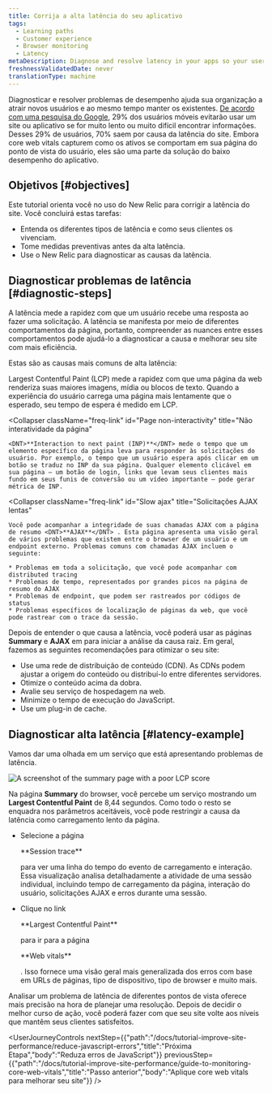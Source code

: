 ```yaml
---
title: Corrija a alta latência do seu aplicativo
tags:
  - Learning paths
  - Customer experience
  - Browser monitoring
  - Latency
metaDescription: Diagnose and resolve latency in your apps so your users get the most out of their site experience.
freshnessValidatedDate: never
translationType: machine
---
```


Diagnosticar e resolver problemas de desempenho ajuda sua organização a atrair novos usuários e ao mesmo tempo manter os existentes. [De acordo com uma pesquisa do Google](https://think.storage.googleapis.com/images/micromoments-guide-to-winning-shift-to-mobile-download.pdf), 29% dos usuários móveis evitarão usar um site ou aplicativo se for muito lento ou muito difícil encontrar informações. Desses 29% de usuários, 70% saem por causa da latência do site. Embora core web vitals capturem como os ativos se comportam em sua página do ponto de vista do usuário, eles são uma parte da solução do baixo desempenho do aplicativo.

## Objetivos [#objectives]

Este tutorial orienta você no uso do New Relic para corrigir a latência do site. Você concluirá estas tarefas:

* Entenda os diferentes tipos de latência e como seus clientes os vivenciam.
* Tome medidas preventivas antes da alta latência.
* Use o New Relic para diagnosticar as causas da latência.

## Diagnosticar problemas de latência [#diagnostic-steps]

A latência mede a rapidez com que um usuário recebe uma resposta ao fazer uma solicitação. A latência se manifesta por meio de diferentes comportamentos da página, portanto, compreender as nuances entre esses comportamentos pode ajudá-lo a diagnosticar a causa e melhorar seu site com mais eficiência.

Estas são as causas mais comuns de alta latência:

<CollapserGroup>
  <Collapser
    className="freq-link"
    id="Slow page load"
    title="Carregamento lento da página"
  >
    Largest Contentful Paint (LCP) mede a rapidez com que uma página da web renderiza suas maiores imagens, mídia ou blocos de texto. Quando a experiência do usuário carrega uma página mais lentamente que o esperado, seu tempo de espera é medido em LCP.
  </Collapser>

  <Collapser
    className="freq-link"
    id="Page non-interactivity"
    title="Não interatividade da página"
  >
    <DNT>**Interaction to next paint (INP)**</DNT> mede o tempo que um elemento específico da página leva para responder às solicitações do usuário. Por exemplo, o tempo que um usuário espera após clicar em um botão se traduz no INP da sua página. Qualquer elemento clicável em sua página – um botão de login, links que levam seus clientes mais fundo em seus funis de conversão ou um vídeo importante – pode gerar métrica de INP.
  </Collapser>

  <Collapser
    className="freq-link"
    id="Slow ajax"
    title="Solicitações AJAX lentas"
  >
    Você pode acompanhar a integridade de suas chamadas AJAX com a página de resumo <DNT>**AJAX**</DNT> . Esta página apresenta uma visão geral de vários problemas que existem entre o browser de um usuário e um endpoint externo. Problemas comuns com chamadas AJAX incluem o seguinte:

    * Problemas em toda a solicitação, que você pode acompanhar com distributed tracing
    * Problemas de tempo, representados por grandes picos na página de resumo do AJAX
    * Problemas de endpoint, que podem ser rastreados por códigos de status
    * Problemas específicos de localização de páginas da web, que você pode rastrear com o trace da sessão.
  </Collapser>
</CollapserGroup>

Depois de entender o que causa a latência, você poderá usar as páginas <DNT>**Summary**</DNT> e <DNT>**AJAX**</DNT> em <InlinePopover type="browser"/>para iniciar a análise da causa raiz. Em geral, fazemos as seguintes recomendações para otimizar o seu site:

* Use uma rede de distribuição de conteúdo (CDN). As CDNs podem ajustar a origem do conteúdo ou distribuí-lo entre diferentes servidores.
* Otimize o conteúdo acima da dobra.
* Avalie seu serviço de hospedagem na web.
* Minimize o tempo de execução do JavaScript.
* Use um plug-in de cache.

## Diagnosticar alta latência [#latency-example]

Vamos dar uma olhada em um serviço que está apresentando problemas de latência.

<img
  alt="A screenshot of the summary page with a poor LCP score"
  title="Abnormal LCP score"
  src="/images/browser_screenshot-crop_LCP-abnormal.webp"
/>

Na página <DNT>**Summary**</DNT> do browser, você percebe um serviço mostrando um <DNT>**Largest Contentful Paint**</DNT> de 8,44 segundos. Como todo o resto se enquadra nos parâmetros aceitáveis, você pode restringir a causa da latência como carregamento lento da página.

* Selecione a página

  <DNT>
    **Session trace**
  </DNT>

  para ver uma linha do tempo do evento de carregamento e interação. Essa visualização analisa detalhadamente a atividade de uma sessão individual, incluindo tempo de carregamento da página, interação do usuário, solicitações AJAX e erros durante uma sessão.

* Clique no link

  <DNT>
    **Largest Contentful Paint**
  </DNT>

  para ir para a página

  <DNT>
    **Web vitals**
  </DNT>

  . Isso fornece uma visão geral mais generalizada dos erros com base em URLs de páginas, tipo de dispositivo, tipo de browser e muito mais.

Analisar um problema de latência de diferentes pontos de vista oferece mais precisão na hora de planejar uma resolução. Depois de decidir o melhor curso de ação, você poderá fazer com que seu site volte aos níveis que mantêm seus clientes satisfeitos.

<UserJourneyControls
  nextStep={{"path":"/docs/tutorial-improve-site-performance/reduce-javascript-errors","title":"Próxima Etapa","body":"Reduza erros de JavaScript"}}
  previousStep={{"path":"/docs/tutorial-improve-site-performance/guide-to-monitoring-core-web-vitals","title":"Passo anterior","body":"Aplique core web vitals para melhorar seu site"}}
/>
